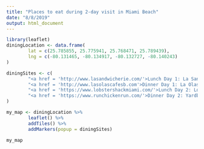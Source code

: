 ```yaml
---
title: "Places to eat during 2-day visit in Miami Beach"
date: "8/8/2019"
output: html_document
---
```


```r
library(leaflet)
diningLocation <- data.frame(
        lat = c(25.785855, 25.775941, 25.768471, 25.789439),
        lng = c(-80.131465, -80.134917, -80.132727, -80.140243)
)

diningSites <- c(
        "<a href = 'http://www.lasandwicherie.com/'>Lunch Day 1: La Sandwicherie</a>",
        "<a href = 'http://www.lasolascafesb.com'>Dinner Day 1: La Olas Cafe</>a",
        "<a href = 'https://www.lobstershackmiami.com/'>Lunch Day 2: Lobster Shack</>a",
        "<a href = 'https://www.runchickenrun.com/'>Dinner Day 2: Yardbird</>a"
)

my_map <- diningLocation %>%
        leaflet() %>%
        addTiles() %>%
        addMarkers(popup = diningSites)

my_map
```